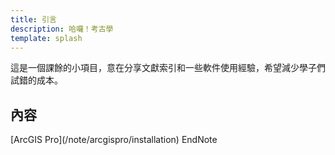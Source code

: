 ```yaml
---
title: 引言
description: 哈囉！考古學
template: splash
---
```



這是一個課餘的小項目，意在分享文獻索引和一些軟件使用經驗，希望減少學子們試錯的成本。

## 內容
<CardGrid>
  <Card title="文獻索引">
    
  </Card>
  <Card title="軟件應用">
    [ArcGIS Pro](/note/arcgispro/installation) EndNote
  </Card>
</CardGrid>